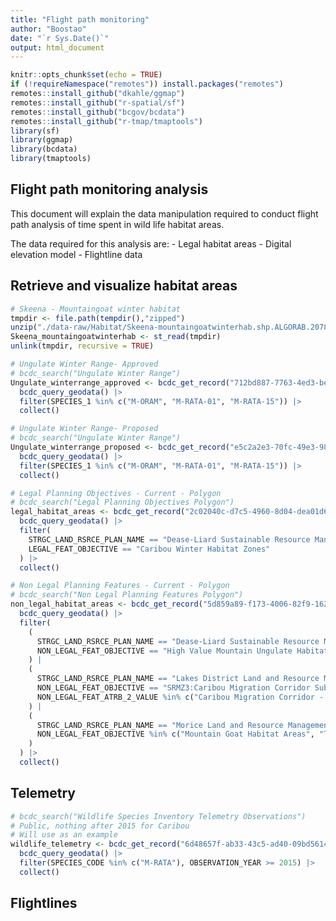 ```yaml
---
title: "Flight path monitoring"
author: "Boostao"
date: "`r Sys.Date()`"
output: html_document
---
```


```r
knitr::opts_chunk$set(echo = TRUE)
if (!requireNamespace("remotes")) install.packages("remotes")
remotes::install_github("dkahle/ggmap")
remotes::install_github("r-spatial/sf")
remotes::install_github("bcgov/bcdata")
remotes::install_github("r-tmap/tmaptools")
library(sf)
library(ggmap)
library(bcdata)
library(tmaptools)
```

## Flight path monitoring analysis

This document will explain the data manipulation required to conduct flight path analysis of time spent in wild life habitat areas.

The data required for this analysis are:
 - Legal habitat areas
 - Digital elevation model
 - Flightline data
 
## Retrieve and visualize habitat areas
```r

# Skeena - Mountaingoat winter habitat 
tmpdir <- file.path(tempdir(),"zipped")
unzip("./data-raw/Habitat/Skeena-mountaingoatwinterhab.shp.ALGORAB.20784.25740.sr.zip", exdir = tmpdir)
Skeena_mountaingoatwinterhab <- st_read(tmpdir)
unlink(tmpdir, recursive = TRUE)

# Ungulate Winter Range- Approved
# bcdc_search("Ungulate Winter Range")
Ungulate_winterrange_approved <- bcdc_get_record("712bd887-7763-4ed3-be46-cdaca5640cc1") |>
  bcdc_query_geodata() |>
  filter(SPECIES_1 %in% c("M-ORAM", "M-RATA-01", "M-RATA-15")) |>
  collect()

# Ungulate Winter Range- Proposed
# bcdc_search("Ungulate Winter Range")
Ungulate_winterrange_proposed <- bcdc_get_record("e5c2a2e3-70fc-49e3-9840-87212853e8a2") |>
  bcdc_query_geodata() |>
  filter(SPECIES_1 %in% c("M-ORAM", "M-RATA-01", "M-RATA-15")) |>
  collect()

# Legal Planning Objectives - Current - Polygon
# bcdc_search("Legal Planning Objectives Polygon")
legal_habitat_areas <- bcdc_get_record("2c02040c-d7c5-4960-8d04-dea01d6d3e9f") |>
  bcdc_query_geodata() |>
  filter(
    STRGC_LAND_RSRCE_PLAN_NAME == "Dease-Liard Sustainable Resource Management Plan",
    LEGAL_FEAT_OBJECTIVE == "Caribou Winter Habitat Zones"
  ) |>
  collect()

# Non Legal Planning Features - Current - Polygon
# bcdc_search("Non Legal Planning Features Polygon")
non_legal_habitat_areas <- bcdc_get_record("5d859a89-f173-4006-82f9-16254de2c1fc") |>
  bcdc_query_geodata() |>
  filter(
    (
      STRGC_LAND_RSRCE_PLAN_NAME == "Dease-Liard Sustainable Resource Management Plan" &
      NON_LEGAL_FEAT_OBJECTIVE == "High Value Mountain Ungulate Habitat"  
    ) |
    (
      STRGC_LAND_RSRCE_PLAN_NAME == "Lakes District Land and Resource Management Plan" &
      NON_LEGAL_FEAT_OBJECTIVE == "SRMZ3:Caribou Migration Corridor Sub-Zone" &
      NON_LEGAL_FEAT_ATRB_2_VALUE %in% c("Caribou Migration Corridor - High", "Caribou Migration Corridor - Very High")
    ) |
    (
      STRGC_LAND_RSRCE_PLAN_NAME == "Morice Land and Resource Management Plan" &
      NON_LEGAL_FEAT_OBJECTIVE %in% c("Mountain Goat Habitat Areas", "Takla Caribou Winter Range", "Tweedsmuir Caribou:Calving Islands")
    )
  ) |>
  collect()

```

## Telemetry
```r

# bcdc_search("Wildlife Species Inventory Telemetry Observations")
# Public, nothing after 2015 for Caribou
# Will use as an example
wildlife_telemetry <- bcdc_get_record("6d48657f-ab33-43c5-ad40-09bd56140845") |>
  bcdc_query_geodata() |>
  filter(SPECIES_CODE %in% c("M-RATA"), OBSERVATION_YEAR >= 2015) |>
  collect()

```

## Flightlines

``` r


```
